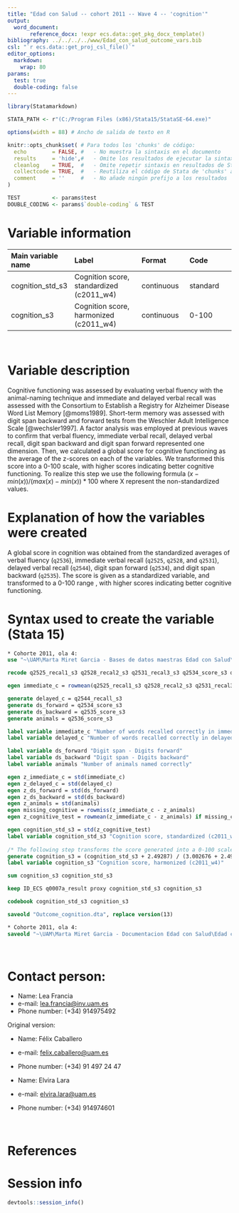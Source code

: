 ```yaml
---
title: "Edad con Salud -- cohort 2011 -- Wave 4 -- 'cognition'" 
output:
  word_document:
       reference_docx: !expr ecs.data::get_pkg_docx_template()
bibliography: ../../../../www/Edad_con_salud_outcome_vars.bib 
csl: "`r ecs.data::get_proj_csl_file()`"
editor_options: 
  markdown:
    wrap: 80
params:
  test: true
  double-coding: false
---
```


```r
library(Statamarkdown)

STATA_PATH <- r"(C:/Program Files (x86)/Stata15/StataSE-64.exe)"

options(width = 88) # Ancho de salida de texto en R

knitr::opts_chunk$set( # Para todos los 'chunks' de código:
  echo        = FALSE, #   - No muestra la sintaxis en el documento
  results     = 'hide',#   - Omite los resultados de ejecutar la sintaxis
  cleanlog    = TRUE,  #   - Omite repetir sintaxis en resultados de Stata
  collectcode = TRUE,  #   - Reutiliza el código de Stata de 'chunks' anteriores
  comment     = ''     #   - No añade ningún prefijo a los resultados
)

TEST          <- params$test
DOUBLE_CODING <- params$`double-coding` & TEST
```

# Variable information

| Main variable name | Label                                    | Format     | Code     |
|:-----------------|:--------------------------|:-----------------|:-----------------|
| cognition_std_s3   | Cognition score, standardized (c2011_w4) | continuous | standard |
| cognition_s3       | Cognition score, harmonized (c2011_w4)   | continuous | 0-100    |

<br>

# Variable description

Cognitive functioning was assessed by evaluating verbal fluency with the
animal-naming technique and immediate and delayed verbal recall was assessed
with the Consortium to Establish a Registry for Alzheimer Disease Word List
Memory [@moms1989]. Short-term memory was assessed with digit span backward and
forward tests from the Weschler Adult Intelligence Scale [@wechsler1997]. A
factor analysis was employed at previous waves to confirm that verbal fluency,
immediate verbal recall, delayed verbal recall, digit span backward and digit
span forward represented one dimension. Then, we calculated a global score for
cognitive functioning as the average of the z-scores on each of the variables.
We transformed this score into a 0-100 scale, with higher scores indicating
better cognitive functioning. To realize this step we use the following formula
$(x-min(x))/(max(x)-min(x))*100$ where X represent the non-standardized values.

# Explanation of how the variables were created

A global score in cognition was obtained from the standardized averages of
verbal fluency (`q2536`), immediate verbal recall (`q2525`, `q2528`, and
`q2531`), delayed verbal recall (`q2544`), digit span forward (`q2534`), and
digit span backward (`q2535`). The score is given as a standardized variable,
and transformed to a 0-100 range , with higher scores indicating better
cognitive functioning.

# Syntax used to create the variable (Stata 15)

```stata
* Cohorte 2011, ola 4:
use "~\UAM\Marta Miret Garcia - Bases de datos maestras Edad con Salud\Ola_4\Cohorte 2011\rawdata_c2011w4.dta"
```

```stata
recode q2525_recal1_s3 q2528_recal2_s3 q2531_recal3_s3 q2534_score_s3 q2535_score_s3 q2536_score_s3 q2544_recall_s3 (999=.)

egen immediate_c = rowmean(q2525_recal1_s3 q2528_recal2_s3 q2531_recal3_s3)

generate delayed_c = q2544_recall_s3
generate ds_forward = q2534_score_s3
generate ds_backward = q2535_score_s3
generate animals = q2536_score_s3

label variable immediate_c "Number of words recalled correctly in immediate Verbal recall"
label variable delayed_c "Number of words recalled correctly in delayed Verbal recall"

label variable ds_forward "Digit span - Digits forward"
label variable ds_backward "Digit span - Digits backward"
label variable animals "Number of animals named correctly"

egen z_immediate_c = std(immediate_c)
egen z_delayed_c = std(delayed_c)
egen z_ds_forward = std(ds_forward)
egen z_ds_backward = std(ds_backward)
egen z_animals = std(animals)
egen missing_cognitive = rowmiss(z_immediate_c - z_animals)
egen z_cognitive_test = rowmean(z_immediate_c - z_animals) if missing_cognitive<=1

egen cognition_std_s3 = std(z_cognitive_test)
label variable cognition_std_s3 "Cognition score, standardized (c2011_w4)"
 
/* The following step transforms the score generated into a 0-100 scale. */
generate cognition_s3 = (cognition_std_s3 + 2.49287) / (3.002676 + 2.49287)*100
label variable cognition_s3 "Cognition score, harmonized (c2011_w4)"
```

```stata
sum cognition_s3 cognition_std_s3

keep ID_ECS q0007a_result proxy cognition_std_s3 cognition_s3

codebook cognition_std_s3 cognition_s3
```

```stata
saveold "Outcome_cognition.dta", replace version(13)
```

```stata
* Cohorte 2011, ola 4:
saveold "~\UAM\Marta Miret Garcia - Documentacion Edad con Salud\Edad con salud - Ola 4\Outcomes\Cohorte 2011\Outcome datasets\Outcome_cognition.dta", replace version(13)
```

<br>

# Contact person:

-   Name: Lea Francia
-   e-mail: [lea.francia\@inv.uam.es](mailto:lea.francia@inv.uam.es){.email}
-   Phone number: (+34) 914975492

Original version:

-   Name: Félix Caballero

-   e-mail: [felix.caballero\@uam.es](mailto:felix.caballero@uam.es){.email}

-   Phone number: (+34) 91 497 24 47 <br>

-   Name: Elvira Lara

-   e-mail: [elvira.lara\@uam.es](mailto:elvira.lara@uam.es){.email}

-   Phone number: (+34) 914974601

<br>

# References

::: {#refs}
:::

\newpage

# Session info

```r
devtools::session_info()
```
